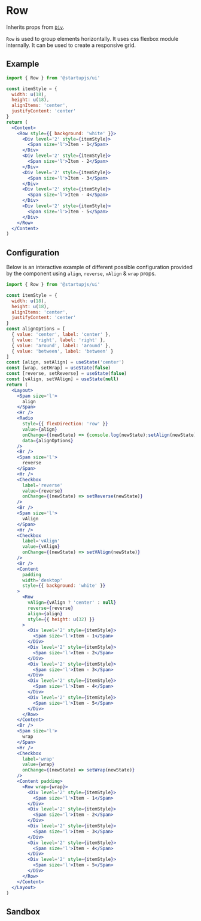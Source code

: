 
# Row

Inherits props from [`Div`](/docs/en/Div).

`Row` is used to group elements horizontally. It uses css flexbox module internally. It can be used to create a responsive grid.

## Example

```jsx
import { Row } from '@startupjs/ui'
```

```jsx example
const itemStyle = {
  width: u(18),
  height: u(18),
  alignItems: 'center',
  justifyContent: 'center'
}
return (
  <Content>
    <Row style={{ background: 'white' }}>
      <Div level='2' style={itemStyle}>
        <Span size='l'>Item - 1</Span>
      </Div>
      <Div level='2' style={itemStyle}>
        <Span size='l'>Item - 2</Span>
      </Div>
      <Div level='2' style={itemStyle}>
        <Span size='l'>Item - 3</Span>
      </Div>
      <Div level='2' style={itemStyle}>
        <Span size='l'>Item - 4</Span>
      </Div>
      <Div level='2' style={itemStyle}>
        <Span size='l'>Item - 5</Span>
      </Div>
    </Row>
  </Content>
)
```

## Configuration

Below is an interactive example of different possible configuration provided by the component using `align`, `reverse`, `vAlign` & `wrap` props.

```jsx
import { Row } from '@startupjs/ui'
```

```jsx example
const itemStyle = {
  width: u(18),
  height: u(18),
  alignItems: 'center',
  justifyContent: 'center'
}
const alignOptions = [
  { value: 'center', label: 'center' },
  { value: 'right', label: 'right' },
  { value: 'around', label: 'around' },
  { value: 'between', label: 'between' }
]
const [align, setAlign] = useState('center')
const [wrap, setWrap] = useState(false)
const [reverse, setReverse] = useState(false)
const [vAlign, setVAlign] = useState(null) 
return (
  <Layout>
    <Span size='l'>
      align
    </Span>
    <Hr />
    <Radio
      style={{ flexDirection: 'row' }}
      value={align}
      onChange={(newState) => {console.log(newState);setAlign(newState)}}
      data={alignOptions}
    />
    <Br />
    <Span size='l'>
      reverse
    </Span>
    <Hr />
    <Checkbox
      label='reverse'
      value={reverse}
      onChange={(newState) => setReverse(newState)}
    />
    <Br />
    <Span size='l'>
      vAlign
    </Span>
    <Hr />
    <Checkbox
      label='vAlign'
      value={vAlign}
      onChange={(newState) => setVAlign(newState)}
    />
    <Br />
    <Content
      padding
      width='desktop'
      style={{ background: 'white' }}
    >
      <Row
        vAlign={vAlign ? 'center' : null}
        reverse={reverse}
        align={align}
        style={{ height: u(32) }}
      >
        <Div level='2' style={itemStyle}>
          <Span size='l'>Item - 1</Span>
        </Div>
        <Div level='2' style={itemStyle}>
          <Span size='l'>Item - 2</Span>
        </Div>
        <Div level='2' style={itemStyle}>
          <Span size='l'>Item - 3</Span>
        </Div>
        <Div level='2' style={itemStyle}>
          <Span size='l'>Item - 4</Span>
        </Div>
        <Div level='2' style={itemStyle}>
          <Span size='l'>Item - 5</Span>
        </Div>
      </Row>
    </Content>
    <Br />
    <Span size='l'>
      wrap
    </Span>
    <Hr />
    <Checkbox
      label='wrap'
      value={wrap}
      onChange={(newState) => setWrap(newState)}
    />
    <Content padding>
      <Row wrap={wrap}>
        <Div level='2' style={itemStyle}>
          <Span size='l'>Item - 1</Span>
        </Div>
        <Div level='2' style={itemStyle}>
          <Span size='l'>Item - 2</Span>
        </Div>
        <Div level='2' style={itemStyle}>
          <Span size='l'>Item - 3</Span>
        </Div>
        <Div level='2' style={itemStyle}>
          <Span size='l'>Item - 4</Span>
        </Div>
        <Div level='2' style={itemStyle}>
          <Span size='l'>Item - 5</Span>
        </Div>
      </Row>
    </Content>
  </Layout>
)
```

## Sandbox

<Sandbox Component={Row} />